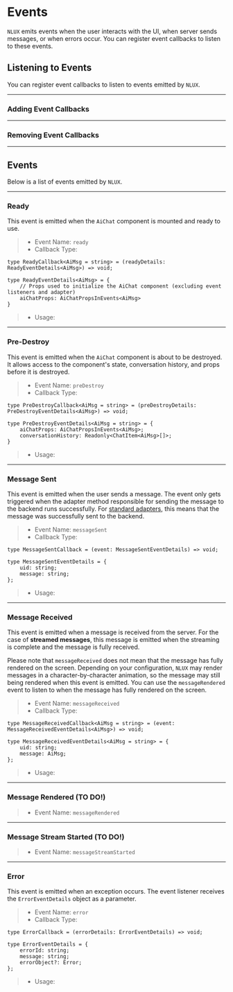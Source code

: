 








# Events

`NLUX` emits events when the user interacts with the UI, when server sends messages, or
when errors occur. You can register event callbacks to listen to these events.

<PlatformSelector reactJs={EventListenersReactJs} javascript={EventListenersJavaScript}/>

## Listening to Events

You can register event callbacks to listen to events emitted by `NLUX`.

---

### Adding Event Callbacks

<PlatformSection reactJs={RegisterEventReactJs} javascript={RegisterEventJavaScript}/>

---

### Removing Event Callbacks

<PlatformSection reactJs={RemoveEventReactJs} javascript={RemoveEventJavaScript}/>

---

## Events

Below is a list of events emitted by `NLUX`.

---

### Ready

This event is emitted when the `AiChat` component is mounted and ready to use.

> * Event Name: `ready`
> * Callback Type:

```tsx
type ReadyCallback<AiMsg = string> = (readyDetails: ReadyEventDetails<AiMsg>) => void;

type ReadyEventDetails<AiMsg> = {
    // Props used to initialize the AiChat component (excluding event listeners and adapter)
    aiChatProps: AiChatPropsInEvents<AiMsg>
}
```

> * Usage:

<PlatformSelector reactJs={EventReadyReactJs} javascript={EventReadyJavaScript}/>

---

### Pre-Destroy

This event is emitted when the `AiChat` component is about to be destroyed.
It allows access to the component's state, conversation history, and props before it is destroyed.

> * Event Name: `preDestroy`
> * Callback Type:

```tsx
type PreDestroyCallback<AiMsg = string> = (preDestroyDetails: PreDestroyEventDetails<AiMsg>) => void;

type PreDestroyEventDetails<AiMsg = string> = {
    aiChatProps: AiChatPropsInEvents<AiMsg>;
    conversationHistory: Readonly<ChatItem<AiMsg>[]>;
}
```

> * Usage:

<PlatformSelector reactJs={EventPreDestroyReactJs} javascript={EventPreDestroyJavaScript}/>

---

### Message Sent

This event is emitted when the user sends a message. The event only gets triggered when the
adapter method responsible for sending the message to the backend runs successfully.
For [standard adapters](/api/adapters), this means that the message was successfully sent to
the backend.

> * Event Name: `messageSent`
> * Callback Type:

```tsx
type MessageSentCallback = (event: MessageSentEventDetails) => void;

type MessageSentEventDetails = {
    uid: string;
    message: string;
};
```

> * Usage:

<PlatformSelector reactJs={EventMessageSentReactJs} javascript={EventMessageSentJavaScript}/>

---

### Message Received

This event is emitted when a message is received from the server. For the case of **streamed messages**, this message
is emitted when the streaming is complete and the message is fully received.

Please note that `messageReceived` does not mean that the message has fully rendered on the screen. Depending on your
configuration, `NLUX` may render messages in a character-by-character animation, so the message may still being rendered
when this event is emitted. You can use the `messageRendered` event to listen to when the message has fully rendered
on the screen.

> * Event Name: `messageReceived`
> * Callback Type:

```tsx
type MessageReceivedCallback<AiMsg = string> = (event: MessageReceivedEventDetails<AiMsg>) => void;

type MessageReceivedEventDetails<AiMsg = string> = {
    uid: string;
    message: AiMsg;
};
```

> * Usage:

<PlatformSelector reactJs={EventMessageReceivedReactJs} javascript={EventMessageReceivedJavaScript}/>

---

### Message Rendered (TO DO!)

> * Event Name: `messageRendered`

---

### Message Stream Started (TO DO!)

> * Event Name: `messageStreamStarted`

---

### Error

This event is emitted when an exception occurs. The event listener receives the `ErrorEventDetails` object
as a parameter.

> * Event Name: `error`
> * Callback Type:

```tsx
type ErrorCallback = (errorDetails: ErrorEventDetails) => void;

type ErrorEventDetails = {
    errorId: string;
    message: string;
    errorObject?: Error;
};
```

> * Usage:

<PlatformSelector reactJs={EventErrorReactJs} javascript={EventErrorJavaScript}/>
